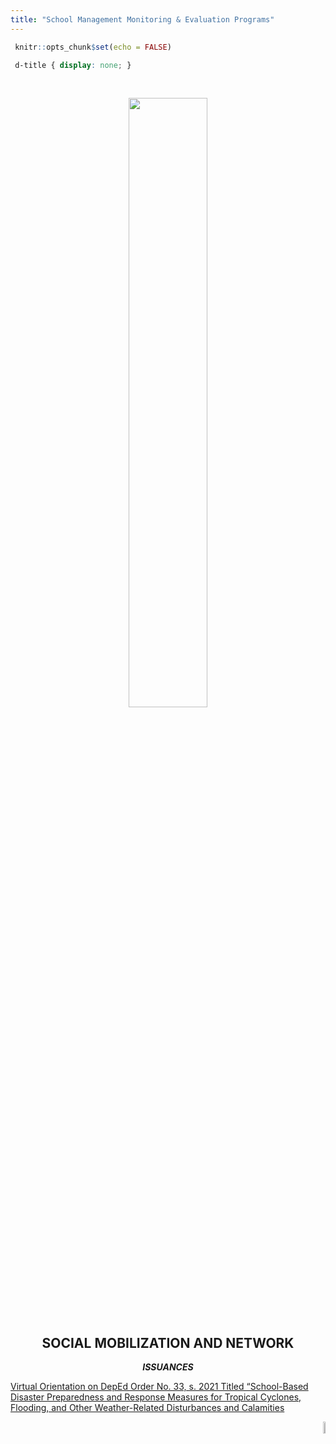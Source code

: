 ```yaml
---
title: "School Management Monitoring & Evaluation Programs"
---
```


```r
 knitr::opts_chunk$set(echo = FALSE) 
``` 

```css
 d-title { display: none; } 
```

<body>


<center>

&nbsp;
&nbsp;
&nbsp;

![](socmob.jpg){width=50%}



## **SOCIAL MOBILIZATION AND NETWORK**

***ISSUANCES***

</center>



[Virtual Orientation on DepEd Order No. 33, s. 2021 Titled "School-Based Disaster Preparedness and Response Measures for Tropical Cyclones, Flooding, and Other Weather-Related Disturbances and Calamities](https://drive.google.com/file/d/1jRmTbjnO2eNHAQX2wfzxylQhhw9w0aBL/view)


<p align="right">
<a href="#top">![](backtotop.png){width=7%}</a>
</p>




</body>

